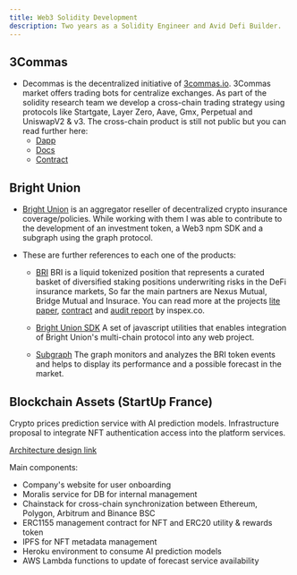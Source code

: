 ```yaml
---
title: Web3 Solidity Development
description: Two years as a Solidity Engineer and Avid Defi Builder.
---
```


**3Commas**
---



- Decommas is the decentralized initiative of [3commas.io](https://3commas.io/). 3Commas market offers trading bots for centralize exchanges. As part of the solidity research team we develop a cross-chain trading strategy using protocols like Startgate, Layer Zero, Aave, Gmx, Perpetual and UniswapV2 & v3. The cross-chain product is still not public but you can read further here:
  - [Dapp](https://app.decommas.io/strategies)
  - [Docs](https://medium.com/@DeCommas/new-meta-automating-basis-trading-852c2f08cc44)
  - [Contract](https://optimistic.etherscan.io/address/0x3E818Baf68F6465b2d97604f072CE6E402B906F7)


**Bright Union**
---



- [Bright Union](https://app.brightunion.io/) is an aggregator reseller of decentralized crypto insurance coverage/policies. 
  While working with them I was able to contribute to the development of an investment token, a Web3 npm SDK and a subgraph using the graph protocol. 
- These are further references to each one of the products:

  - [BRI](https://app.brightunion.io/provide-cover) BRI is a liquid tokenized position that represents
a curated basket of diversified staking positions underwriting risks in the DeFi insurance markets, So far the main partners are Nexus Mutual, Bridge Mutual and Insurace. You can read more at the projects [lite paper](https://brightunion.io/documents/BRI_litepaper.pdf?_gl=1*1ibgj69*_ga*MTgxNzg5NTc4OC4xNjc4Mjk1ODY1*_ga_KCNQQRKDP7*MTY3OTYwODI3NC4zLjEuMTY3OTYwODQxMy4wLjAuMA..), [contract](https://etherscan.io/address/0xa4b032895BcB6B11ec7d21380f557919D448FD04) and [audit report](https://app.inspex.co/library/bright-union) by inspex.co.

  - [Bright Union SDK](https://www.npmjs.com/package/@brightunion/sdk) A set of javascript utilities that enables integration of Bright Union's multi-chain protocol into any web project.
  - [Subgraph](https://thegraph.com/explorer/subgraphs/E3DjinJzLKLQsV5zusDgMML3y9VBr1Pm5Xw3kXdvU9yP?view=Overview&chain=mainnet) The graph monitors and analyzes the BRI token events and helps to display its performance and a possible forecast in the market.



**Blockchain Assets (StartUp France)**
---
Crypto prices prediction service with AI prediction models.
Infrastructure proposal to integrate NFT authentication access into the platform services.

[Architecture design link](https://ipfs.io/ipfs/QmWtTvqR6dzvPa82V5Gyn4T2n7jXXD67UKkZvd1EJoup2a?filename=arch.png)

Main components:
  - Company's website for user onboarding 
  - Moralis service for DB for internal management
  - Chainstack for cross-chain synchronization between Ethereum, Polygon, Arbitrum and Binance BSC
  - ERC1155 management contract for NFT and ERC20 utility & rewards token
  - IPFS for NFT metadata management
  - Heroku environment to consume AI prediction models
  - AWS Lambda functions to update of forecast service availability
